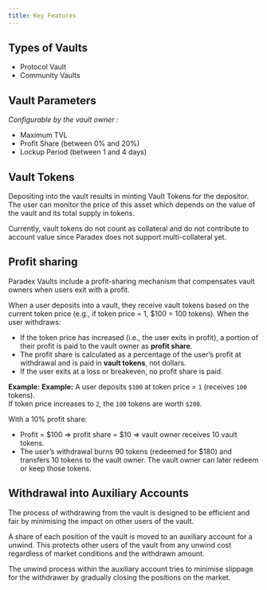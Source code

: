 ```yaml
---
title: Key Features
---
```


## Types of Vaults

* Protocol Vault
* Community Vaults

## Vault Parameters

_Configurable by the vault owner :_

* Maximum TVL
* Profit Share (between 0% and 20%)
* Lockup Period (between 1 and 4 days)


## Vault Tokens

Depositing into the vault results in minting Vault Tokens for the depositor. The user can monitor the price of this asset which depends on the value of the vault and its total supply in tokens.

Currently, vault tokens do not count as collateral and do not contribute to account value since Paradex does not support multi-collateral yet.


## Profit sharing

Paradex Vaults include a profit-sharing mechanism that compensates vault owners when users exit with a profit.

When a user deposits into a vault, they receive vault tokens based on the current token price (e.g., if token price = 1, $100 = 100 tokens). When the user withdraws:

- If the token price has increased (i.e., the user exits in profit), a portion of their profit is paid to the vault owner as **profit share**.
- The profit share is calculated as a percentage of the user’s profit at withdrawal and is paid in **vault tokens**, not dollars.
- If the user exits at a loss or breakeven, no profit share is paid.

**Example:**
**Example:** A user deposits `$100` at token price = `1` (receives `100` tokens).  
If token price increases to `2`, the `100` tokens are worth `$200`.  

With a 10% profit share:

- Profit = $100 ⇒ profit share = $10 ⇒ vault owner receives 10 vault tokens.
- The user’s withdrawal burns 90 tokens (redeemed for $180) and transfers 10 tokens to the vault owner.
The vault owner can later redeem or keep those tokens.




## Withdrawal into Auxiliary Accounts

The process of withdrawing from the vault is designed to be efficient and fair by minimising the impact on other users of the vault.

A share of each position of the vault is moved to an auxiliary account for a unwind. This protects other users of the vault from any unwind cost regardless of market conditions and the withdrawn amount.

The unwind process within the auxiliary account tries to minimise slippage for the withdrawer by gradually closing the positions on the market.

